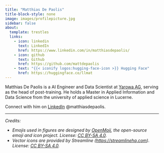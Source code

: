 ```yaml
---
title: "Matthias De Paolis"
title-block-style: none
image: images/profilepicture.jpg
sidebar: false
about:
  template: trestles
  links:
    - icon: linkedin
      text: LinkedIn
      href: https://www.linkedin.com/in/matthiasdepaolis/
    - icon: github
      text: Github
      href: https://github.com/mattdepaolis
    - text: "{{< iconify logos:hugging-face-icon >}} Hugging Face"
      href: https://huggingface.co/llmat
---
```


Matthias De Paolis is a  AI Engineer and Data Scientist at [Yarowa AG](https://www.yarowa.com/), serving as the head of post-training. He holds a Master in Applied Information and Data Science from the university of applied science in Lucerne.

Connect with him on [LinkedIn](https://www.linkedin.com/in/matthiasdepaolis/) @matthiasdepaolis.

<hr>

*Credits:*

* *Emojis used in figures are designed by [OpenMoji](https://openmoji.org/), the open-source emoji and icon project. License: [CC BY-SA 4.0](https://creativecommons.org/licenses/by-sa/4.0/#).*
* *Vector icons are provided by Streamline ([https://streamlinehq.com](https://streamlinehq.com)). License: [CC BY-SA 4.0](https://creativecommons.org/licenses/by-sa/4.0/#).*
